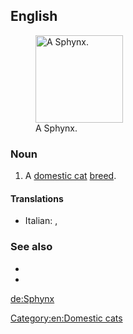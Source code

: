 ==English==
{{wikipedia|Sphynx (cat)}}
[[File:Shabbat.jpg|thumb|right|140px|A Sphynx.]]

===Noun===
{{en-noun|es}}

# A [[domestic cat]] [[breed]].

====Translations====
{{trans-top|cat}}
* Italian: {{t|it|gatto sphynx|m}}, {{t|it|sphynx|m}}
{{trans-mid}}
{{trans-bottom}}

===See also===
* {{pedia|Sphynx (cat)}}
* {{commonslite|Category:Sphynx (cat)}}

[[Category:en:Domestic cats]]

[[de:Sphynx]]